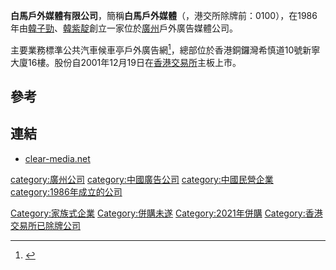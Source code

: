 '''白馬戶外媒體有限公司'''，簡稱'''白馬戶外媒體'''（'''{{lang-en|Clear Media Limited}}'''，港交所除牌前：0100），在1986年由[[韓子勁|韓子勁]]、[[韓紫靛|韓紫靛]]創立一家位於[[廣州|廣州]]戶外廣告媒體公司。

主要業務標準公共汽車候車亭戶外廣告網<ref>{{Cite web |url=http://www.clear-media.net/corp_content_overview.htm |title=白馬戶外媒體有限公司簡介 |access-date=2013-06-01 |archive-date=2016-03-04 |archive-url=https://web.archive.org/web/20160304104642/http://www.clear-media.net/corp_content_overview.htm |dead-url=no }}</ref>，總部位於香港銅鑼灣希慎道10號新寧大廈16樓。股份自2001年12月19日在[[香港交易所|香港交易所]]主板上市。

==參考==
{{reflist}}

==連結==
*[http://www.clear-media.net/ clear-media.net] {{Wayback|url=http://www.clear-media.net/ |date=20200130021624 }}

[[category:廣州公司|category:廣州公司]]
[[category:中國廣告公司|category:中國廣告公司]]
[[category:中國民營企業|category:中國民營企業]]
[[category:1986年成立的公司|category:1986年成立的公司]]
[[Category:家族式企業|Category:家族式企業]]
[[Category:併購未遂|Category:併購未遂]]
[[Category:2021年併購|Category:2021年併購]]
[[Category:香港交易所已除牌公司|Category:香港交易所已除牌公司]]